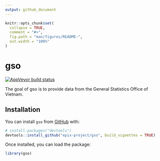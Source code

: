 ```yaml
---
output: github_document
---
```


<!-- README.md is generated from README.Rmd. Please edit that file -->

```r
knitr::opts_chunk$set(
  collapse = TRUE,
  comment = "#>",
  fig.path = "man/figures/README-",
  out.width = "100%"
)
```
# gso

<!-- badges: start -->
[![AppVeyor build status](https://ci.appveyor.com/api/projects/status/github/epix-project/gso?branch=master&svg=true)](https://ci.appveyor.com/project/epix-project/gso)
<!-- badges: end -->

The goal of gso is to provide data from the General Statistics Office of Vietnam.

## Installation

You can install `gso` from [GitHub](https://github.com/epix-project/gso) with:

```r
# install.packages("devtools")
devtools::install_github("epix-project/gso", build_vignettes = TRUE)
```

Once installed, you can load the package:

```r
library(gso)
```
